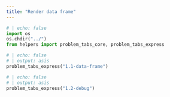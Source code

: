 ---
title: "Render data frame"
---

```{python}
# | echo: false
import os
os.chdir("../")
from helpers import problem_tabs_core, problem_tabs_express
```


```{python}
# | echo: false
# | output: asis
problem_tabs_express("1.1-data-frame")
```

```{python}
# | echo: false
# | output: asis
problem_tabs_express("1.2-debug")
```

